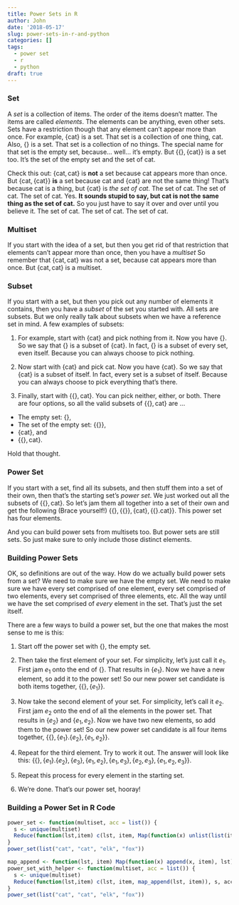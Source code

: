```yaml
---
title: Power Sets in R
author: John
date: '2018-05-17'
slug: power-sets-in-r-and-python
categories: []
tags:
  - power set
  - r
  - python
draft: true
---
```


### Set

A *set* is a collection of items. The order of the items doesn't matter. The items are called *elements*. The elements can be anything, even other sets. Sets have a restriction though that any element can't appear more than once. For example, $\{\text{cat}\}$ is a set. That set is a collection of one thing, $\text{cat}$. Also, $\{\}$ is a set. That set is a collection of no things. The special name for that set is the empty set, because... well... it's empty. But $\{\{\}, \{\text{cat}\}\}$ is a set too. It's the set of the empty set and the set of $\text{cat}$. 

Check this out: $\{\text{cat}, \text{cat}\}$ is **not** a set because $\text{cat}$ appears more than once. But  $\{\text{cat}, \{\text{cat}\}\}$ **is** a set because $\text{cat}$ and $\{\text{cat}\}$ are not the same thing! That's because $\text{cat}$ is a thing, but $\{\text{cat}\}$ is *the set of cat*. The set of cat. The set of cat. The set of cat. Yes. **It sounds stupid to say, but cat is not the same thing as the set of cat.** So you just have to say it over and over until you believe it. The set of cat. The set of cat. The set of cat.

### Multiset

If you start with the idea of a set, but then you get rid of that restriction that elements can't appear more than once, then you have a *multiset* So remember that $\{\text{cat}, \text{cat}\}$ was not a set, because $\text{cat}$ appears more than once. But $\{\text{cat}, \text{cat}\}$ is a multiset.

### Subset

If you start with a set, but then you pick out any number of elements it contains, then you have a *subset* of the set you started with. All sets are subsets. But we only really talk about subsets when we have a reference set in mind. A few examples of subsets:

1. For example, start with $\{\text{cat}\}$ and pick nothing from it. Now you have $\{\}$. So we say that $\{\}$ is a subset of $\{\text{cat}\}$. In fact, $\{\}$ is a subset of every set, even itself. Because you can always choose to pick nothing. 

1. Now start with $\{\text{cat}\}$ and pick $\text{cat}$. Now you have $\{\text{cat}\}$. So we say that $\{\text{cat}\}$ is a subset of itself. In fact, every set is a subset of itself. Because you can always choose to pick everything that's there.

1. Finally, start with $\{\{\}, \text{cat}\}$. You can pick neither, either, or both. There are four options, so all the valid subsets of $\{\{\}, \text{cat}\}$ are ... 
  + The empty set: $\{\}$,
  + The set of the empty set: $\{\{\}\}$,
  + $\{\text{cat}\}$, and
  + $\{\{\}, \text{cat}\}$.
  
Hold that thought.

### Power Set

If you start with a set, find all its subsets, and then stuff them into a set of their own, then that's the starting set's *power set*. We just worked out all the subsets of $\{\{\},\text{cat}\}$. So let's jam them all together into a set of their own and get the following (Brace yourself!) $\{\{\},\{\{\}\},\{\text{cat}\},\{\{\}.\text{cat}\}\}$. This power set has four elements. 

And you can build power sets from multisets too. But power sets are still sets. So just make sure to only include those distinct elements.

### Building Power Sets

OK, so definitions are out of the way. How do we actually build power sets from a set? We need to make sure we have the empty set. We need to make sure we have every set comprised of one element, every set comprised of two elements, every set comprised of three elements, etc. All the way until we have the set comprised of *every* element in the set. That's just the set itself.

There are a few ways to build a power set, but the one that makes the most sense to me is this: 

1. Start off the power set with $\{\}$, the empty set. 

1. Then take the first element of your set. For simplicity, let's just call it $e_1$. First jam $e_1$ onto the end of $\{\}$. That results in $\{e_1\}$. Now we have a new element, so add it to the power set! So our new power set candidate is both items together, $\{\{\}, \{e_1\}\}$. 

1. Now take the second element of your set. For simplicity, let's call it $e_2$. First jam $e_2$ onto the end of all the elements in the power set. That results in $\{e_2\}$ and $\{e_1, e_2\}$. Now we have two new elements, so add them to the power set! So our new power set candidate is all four items together, $\{\{\}, \{e_1\}. \{e_2\}, \{e_1, e_2\}\}$. 

1. Repeat for the third element. Try to work it out. The answer will look like this: $\{\{\}, \{e_1\}. \{e_2\}, \{e_3\}, \{e_1, e_2\}, \{e_1, e_3\}, \{e_2, e_3\}, \{e_1, e_2, e_3\}\}$.

1. Repeat this process for every element in the starting set. 

1. We're done. That's our power set, hooray!

### Building a Power Set in R Code

```r
power_set <- function(multiset, acc = list()) {
  s <- unique(multiset)
  Reduce(function(lst,item) c(lst, item, Map(function(x) unlist(list(item, x)), lst)), s, acc)
}
power_set(list("cat", "cat", "elk", "fox"))
```

```r
map_append <- function(lst, item) Map(function(x) append(x, item), lst)
power_set_with_helper <- function(multiset, acc = list()) {
  s <- unique(multiset)
  Reduce(function(lst,item) c(lst, item, map_append(lst, item)), s, acc)
}
power_set(list("cat", "cat", "elk", "fox"))
```


